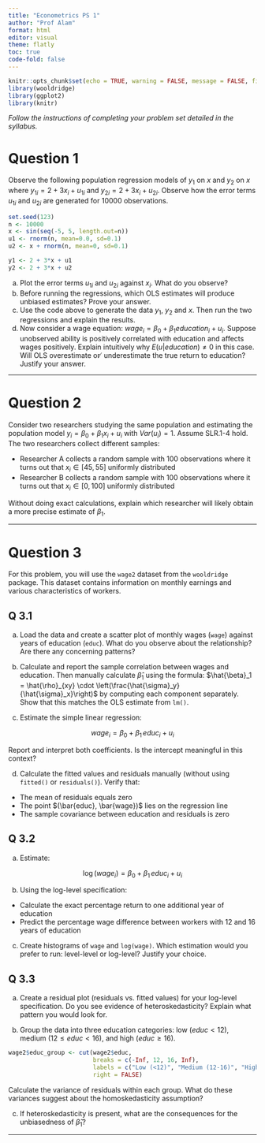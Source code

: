 ```yaml
---
title: "Econometrics PS 1"
author: "Prof Alam"
format: html
editor: visual
theme: flatly
toc: true
code-fold: false
---
```


```r
knitr::opts_chunk$set(echo = TRUE, warning = FALSE, message = FALSE, fig.height = 4, fig.width = 6)
library(wooldridge)
library(ggplot2)
library(knitr)
```
::: {.callout-note}
*Follow the instructions of completing your problem set detailed in the syllabus.*
:::

# Question 1

Observe the following population regression models of $y_1$ on $x$ and $y_2$ on $x$ where $y_{1i} = 2 + 3x_{i} + u_{1i}$ and $y_{2i} = 2 + 3x_{i} + u_{2i}$. Observe how the error terms $u_{1i}$ and $u_{2i}$ are generated for 10000 observations.

```r
set.seed(123)
n <- 10000
x <- sin(seq(-5, 5, length.out=n))
u1 <- rnorm(n, mean=0.0, sd=0.1)
u2 <- x + rnorm(n, mean=0, sd=0.1)

y1 <- 2 + 3*x + u1
y2 <- 2 + 3*x + u2

```

(a) Plot the error terms $u_{1i}$ and $u_{2i}$ against $x_i$. What do you observe?
(b) Before running the regressions, which OLS estimates will produce unbiased estimates? Prove your answer.
(c) Use the code above to generate the data $y_1$, $y_2$ and $x$. Then run the two regressions and explain the results.
(d) Now consider a wage equation: $wage_i= β_0+ β_1 education_i + u_i$. Suppose unobserved ability is positively correlated with education and affects wages positively. Explain intuitively why $E(u | education) \ne 0$ in this case. Will OLS overestimate or ̸ underestimate the true return to education? Justify your answer.

------------------------------------------------------------------------

# Question 2

Consider two researchers studying the same population and estimating the population model $y_i = \beta_0 + \beta_1 x_i + u_i$ with $Var(u_i) = 1$. Assume SLR.1-4 hold. The two researchers collect different samples:

-   Researcher A collects a random sample with 100 observations where it turns out that $x_i \in [45, 55]$ uniformly distributed
-   Researcher B collects a random sample with 100 observations where it turns out that $x_i \in [0, 100]$ uniformly distributed

Without doing exact calculations, explain which researcher will likely obtain a more precise estimate of $\beta_1$.

------------------------------------------------------------------------

# Question 3

For this problem, you will use the `wage2` dataset from the `wooldridge` package. This dataset contains information on monthly earnings and various characteristics of workers.

## Q 3.1

a.  Load the data and create a scatter plot of monthly wages (`wage`) against years of education (`educ`). What do you observe about the relationship? Are there any concerning patterns?

b.  Calculate and report the sample correlation between wages and education. Then manually calculate $\hat{\beta}_1$ using the formula: $\hat{\beta}_1 = \hat{\rho}_{xy} \cdot \left(\frac{\hat{\sigma}_y}{\hat{\sigma}_x}\right)$ by computing each component separately. Show that this matches the OLS estimate from `lm()`.

c.  Estimate the simple linear regression:

$$
wage_i = \beta_0 + \beta_1 \, educ_i + u_i
$$

Report and interpret both coefficients. Is the intercept meaningful in this context?

d.  Calculate the fitted values and residuals manually (without using `fitted()` or `residuals()`). Verify that:

-   The mean of residuals equals zero\
-   The point $(\bar{educ}, \bar{wage})$ lies on the regression line\
-   The sample covariance between education and residuals is zero

## Q 3.2

a.  Estimate:

$$
\log(wage_i) = \beta_0 + \beta_1 \, educ_i + u_i
$$

b.  Using the log-level specification:

-   Calculate the exact percentage return to one additional year of education\
-   Predict the percentage wage difference between workers with 12 and 16 years of education\
    <!-- - Test whether the return to education is significantly different from 10% at the 5% level   -->

c.  Create histograms of `wage` and `log(wage)`. Which estimation would you prefer to run: level-level or log-level? Justify your choice.

## Q 3.3

a.  Create a residual plot (residuals vs. fitted values) for your log-level specification. Do you see evidence of heteroskedasticity? Explain what pattern you would look for.

b.  Group the data into three education categories: low ($educ < 12$), medium ($12 \leq educ < 16$), and high ($educ \geq 16$).

```r
wage2$educ_group <- cut(wage2$educ, 
                        breaks = c(-Inf, 12, 16, Inf),
                        labels = c("Low (<12)", "Medium (12-16)", "High (≥16)"),
                        right = FALSE)
```

Calculate the variance of residuals within each group. What do these variances suggest about the homoskedasticity assumption?

c.  If heteroskedasticity is present, what are the consequences for the unbiasedness of $\hat{\beta}_1$?

<!-- --- -->

<!-- ## (10 points) -->

<!-- a. (5 points) Now include experience (`exper`) in your analysis. First, examine the correlation between education and experience. What does this suggest about potential omitted variable bias in your simple regression? -->

<!-- b. (5 points) Consider the thought experiment: If you could randomly assign education levels to workers (holding everything else constant), would you expect to get the same estimate of $\beta_1$ as in your simple regression? Explain your reasoning, relating it to the zero conditional mean assumption. -->

------------------------------------------------------------------------